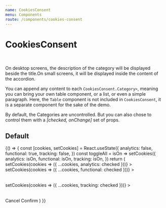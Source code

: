 ```yaml
---
name: CookiesConsent
menu: Components
route: /components/cookies-consent
---
```




# CookiesConsent

<br />

On desktop screens, the description of the category will be displayed beside the title.On small screens, it will be displayed inside the content of the accordion.

You can append any content to each `CookiesConsent.Category>`, meaning you can bring
your own table component, or a list, or even a simple paragraph. Here, the `Table` component
is not included in `CookiesConsent`, it is a separate component for the sake of the demo.

By default, the Categories are uncontrolled. But you can also chose to control them with a *[checked, onChange]* set of props.

## Default

<Playground>
  {() => {
    const [cookies, setCookies] = React.useState({
      analytics: false,
      functional: true,
      tracking: false,
    })
    const toggleAll = isOn =>
      setCookies({
        analytics: isOn,
        functional: isOn,
        tracking: isOn,
      })
    return (
      <CookiesConsent title="Manage Cookies Preferences">
        <CookiesConsent.Category
          checked={cookies.analytics}
          description="Theses cookies help us to analyze what you are doing on our site"
          title="Analytics cookies"
          onChange={checked => setCookies(cookies => ({ ...cookies, analytics: checked }))}
        >
          <Table />
        </CookiesConsent.Category>
        <CookiesConsent.Category
          checked={cookies.functional}
          description="Theses cookies enable us to offer you a personalized experience on our site"
          title="Functional cookies"
          onChange={checked => setCookies(cookies => ({ ...cookies, functional: checked }))}
        >
          <Table />
        </CookiesConsent.Category>
        <CookiesConsent.Category
          checked={cookies.tracking}
          description="Theses cookies helps us to track you. You cannot escape!"
          title="Tracking cookies"
          onChange={checked => setCookies(cookies => ({ ...cookies, tracking: checked }))}
        >
          <Table />
        </CookiesConsent.Category>
        <CookiesConsent.Controls switchLabel="All cookies" onChange={toggleAll}>
          <CookiesConsent.Button>Cancel</CookiesConsent.Button>
          <CookiesConsent.Button>Confirm</CookiesConsent.Button>
        </CookiesConsent.Controls>
      </CookiesConsent>
    )
  }}
</Playground>

<Props of={CookiesConsent} />